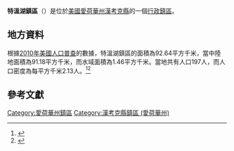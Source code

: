 {{noteTA
|G1=USState
|G2=地名
|G3=Unit
}}
{{Infobox settlement
|official_name            = 特溫湖鎮區
|native_name = Twin Lake Township
|settlement_type          = [[行政鎮區|行政鎮區]]
|image_skyline            = 
|imagesize                = 
|image_map                = Map highlighting Twin Lake Township, Hancock County, Iowa.svg
|mapsize                  = 250px
|pushpin_map  =USA Iowa
|pushpin_label = 特溫湖鎮區
|pushpin_label_position   = top
|pushpin_map_caption      = 特溫湖鎮區在愛荷華州的位置
|subdivision_type         = [[世界政區索引|國家]]
|subdivision_type1        = [[美国州份|州份]]
|subdivision_type2        = [[愛荷華州行政区划|縣]]
|subdivision_name         = [[美国|美国]]
|subdivision_name1        = [[愛荷華州|愛荷華州]]
|subdivision_name2        = [[漢考克縣_(愛荷華州)|漢考克縣]]
|elevation_ft             = 1257
|elevation_m              = 383
|timezone                 = [[北美中部時區|北美中部時區]]
|area_total_km2           = 92.64
|area_land_km2            = 91.18
|area_water_km2           = 1.46
|area_total_sq_mi         = 
|area_land_sq_mi          = 
|area_water_sq_mi         = 
|population_as_of         = [[2010年美國人口普查|2010]]
|population_footnotes     = 
|population_total         = 197
|population_density_km2   = auto
|population_density_sq_mi = auto
|utc_offset               = -6
|coordinates              = {{coord|42|57|25|N|93|39|58|W|type:city_region:US-AL_source:GNS-enwiki|display=inline,title}}
| coor_pinpoint           = 
| coordinates_footnotes   = 
|timezone_DST             = CDT
|utc_offset_DST           = -5
|postal_code_type         = [[美國郵區編號|郵區編號]]
|postal_code              = 50438, 50439, 50447
|area_code                = {{link-en|电话区号641|Area code 641|641}}
|blank_name = [[地名信息系统|GNIS ID]]
|blank_info = 468801
}}
'''特溫湖鎮區'''（{{lang-en|Twin Lake Township}}）是位於[[美國|美國]][[愛荷華州|愛荷華州]][[漢考克縣_(愛荷華州)|漢考克縣]]的一個[[行政鎮區|行政鎮區]]。

== 地方資料 ==
根據[[2010年美國人口普查|2010年美國人口普查]]的數據，特溫湖鎮區的面積為92.64平方千米，當中陸地面積為91.18平方千米，而水域面積為1.46平方千米。當地共有人口197人，而人口密度為每平方千米2.13人。<ref name="GR8">{{cite web|url=http://factfinder2.census.gov|publisher=[[美国人口调查局|美国人口调查局]]|accessdate=2011-05-14|title=American FactFinder|archive-date=2013-09-11|archive-url=https://web.archive.org/web/20130911234518/http://factfinder2.census.gov/|dead-url=no}}</ref><ref>{{cite web|url=https://www.citypopulation.de/en/usa/iowa/admin/|title=USA: Iowa (Counties and Townships) - City Population}}</ref>

== 參考文獻 ==
{{reflist}}

{{漢考克縣 (愛荷華州)}}

{{DEFAULTSORT:Twin Lake Township}}
[[Category:愛荷華州鎮區|Category:愛荷華州鎮區]]
[[Category:漢考克縣鎮區_(愛荷華州)|Category:漢考克縣鎮區 (愛荷華州)]]

{{Iowa-geo-stub}}